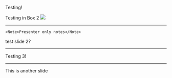 Testing!


<Box color="tomato">
Testing in Box 2
</Box>
<Image src="dist/playfree-mockups/Login.png" />

---


```
<Note>Presenter only notes</Note>
```
test slide 2?

---

Testing 3!

---

This is another slide
